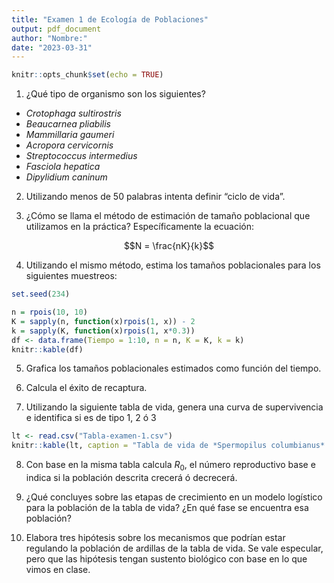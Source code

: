 ```yaml
---
title: "Examen 1 de Ecología de Poblaciones"
output: pdf_document
author: "Nombre:"
date: "2023-03-31"
---
```


```r
knitr::opts_chunk$set(echo = TRUE)
```

1. ¿Qué tipo de organismo son los siguientes?

- *Crotophaga sultirostris*
- *Beaucarnea pliabilis*
- *Mammillaria gaumeri*
- *Acropora cervicornis*
- *Streptococcus intermedius*
- *Fasciola hepatica*
- *Dipylidium caninum*

2. Utilizando menos de 50 palabras intenta definir "ciclo de vida".

3. ¿Cómo se llama el método de estimación de tamaño poblacional que utilizamos en la práctica? Específicamente la ecuación:

$$N = \frac{nK}{k}$$

4. Utilizando el mismo método, estima los tamaños poblacionales para los siguientes muestreos:

```r
set.seed(234)

n = rpois(10, 10)
K = sapply(n, function(x)rpois(1, x)) - 2
k = sapply(K, function(x)rpois(1, x*0.3))
df <- data.frame(Tiempo = 1:10, n = n, K = K, k = k)
knitr::kable(df)
```

5. Grafica los tamaños poblacionales estimados como función del tiempo.

6. Calcula el éxito de recaptura.

\newpage

7. Utilizando la siguiente tabla de vida, genera una curva de supervivencia e identifica si es de tipo 1, 2 ó 3

```r
lt <- read.csv("Tabla-examen-1.csv")
knitr::kable(lt, caption = "Tabla de vida de *Spermopilus columbianus* (Zammuto 1987).")
```

8. Con base en la misma tabla calcula $R_0$, el número reproductivo base e indica si la población descrita crecerá ó decrecerá.

9. ¿Qué concluyes sobre las etapas de crecimiento en un modelo logístico para la población de la tabla de vida? ¿En qué fase se encuentra esa población?

10. Elabora tres hipótesis sobre los mecanismos que podrían estar regulando la población de ardillas de la tabla de vida. Se vale especular, pero que las hipótesis tengan sustento biológico con base en lo que vimos en clase.
